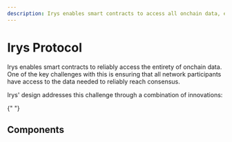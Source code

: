 ```yaml
---
description: Irys enables smart contracts to access all onchain data, ensuring reliable consensus through innovations like efficient sampling, fast 2D packing, and capacity mining.
---
```



# Irys Protocol

Irys enables smart contracts to reliably access the entirety of onchain data. One of the key challenges with this is ensuring that all network participants have access to the data needed to reliably reach consensus.

Irys' design addresses this challenge through a combination of innovations:

<ArchitectureBento />{" "}

## Components

<ComponentBento />
